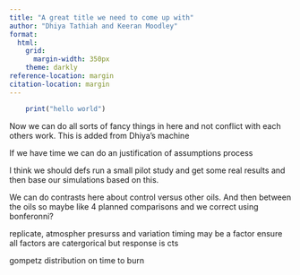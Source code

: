 ```yaml
---
title: "A great title we need to come up with"
author: "Dhiya Tathiah and Keeran Moodley"
format:
  html:
    grid:
      margin-width: 350px
    theme: darkly
reference-location: margin
citation-location: margin
---
```


```r
    print("hello world")
```

Now we can do all sorts of fancy things in here and not conflict with each others work. This is added from Dhiya's machine

If we have time we can do an justification of assumptions process

I think we should defs run a small pilot study and get some real results and then base our simulations based on this.

We can do contrasts here about control versus other oils. And then between the oils so maybe like 4 planned comparisons and we correct using bonferonni?

replicate, atmospher presurss and variation  timing may be a factor ensure all factors are catergorical but response is cts

gompetz distribution on time to burn